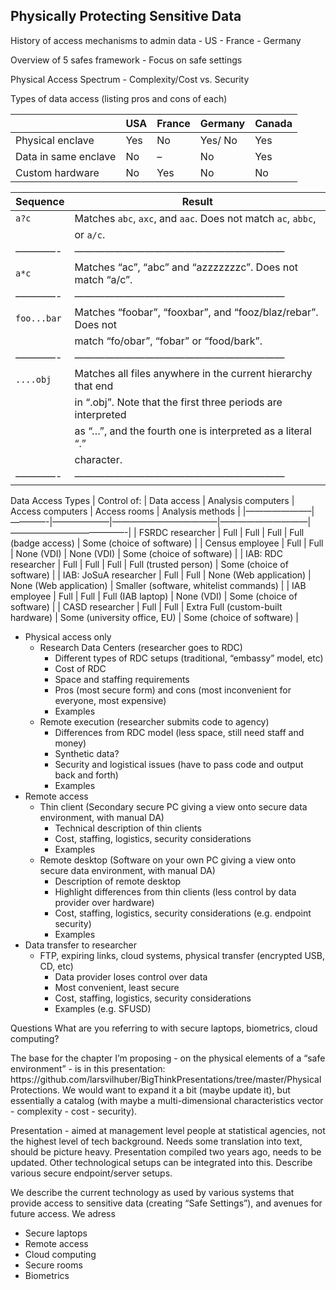 
## Physically Protecting Sensitive Data

History of access mechanisms to admin data
- US
- France
- Germany

Overview of 5 safes framework
- Focus on safe settings

Physical Access Spectrum
- Complexity/Cost vs. Security

Types of data access (listing pros and cons of each)

|                      | USA | France | Germany | Canada |
|----------------------|-----|--------|---------|--------|
| Physical enclave     | Yes | No     | Yes/ No | Yes    |
| Data in same enclave | No  | --     | No      | Yes    |
| Custom hardware      | No  | Yes    | No      | No     |


|  Sequence   | Result                                                        |
|-------------|---------------------------------------------------------------|
| `a?c`       | Matches `abc`, `axc`, and `aac`. Does not match `ac`, `abbc`, | 
|             | or `a/c`.                                                     |
|-------------|---------------------------------------------------------------|
| `a*c`       | Matches "ac", "abc" and "azzzzzzzc". Does not match "a/c".    |
|-------------|---------------------------------------------------------------|
| `foo...bar` | Matches "foobar", "fooxbar", and "fooz/blaz/rebar". Does not  |
|             | match "fo/obar", "fobar" or "food/bark".                      |
|-------------|---------------------------------------------------------------|
| `....obj`   | Matches all files anywhere in the current hierarchy that end  |
|             | in ".obj". Note that the first three periods are interpreted  |
|             | as "...", and the fourth one is interpreted as a literal "."  |
|             | character.                                                    |
|-------------|---------------------------------------------------------------|

Data Access Types
| Control of: | Data access | Analysis computers | Access computers | Access rooms | Analysis methods |
|-----------------------|-------------|--------------------|------------------------------------|------------------------------|----------------------------------------|
| FSRDC researcher | Full | Full | Full | Full (badge access) | Some (choice of software) |
| Census employee | Full | Full | None (VDI) | None (VDI) | Some (choice of software) |
| IAB: RDC researcher | Full | Full | Full | Full (trusted person) | Some (choice of software) |
| IAB: JoSuA researcher | Full | Full | None (Web application) | None (Web application) | Smaller (software, whitelist commands) |
| IAB employee | Full | Full | Full (IAB laptop) | None (VDI) | Some (choice of software) |
| CASD researcher | Full | Full | Extra Full (custom-built hardware) | Some (university office, EU) | Some (choice of software) |


- Physical access only
    - Research Data Centers (researcher goes to RDC)
	    - Different types of RDC setups (traditional, "embassy" model, etc)
		- Cost of RDC
		- Space and staffing requirements
		- Pros (most secure form) and cons (most inconvenient for everyone, most expensive)
		- Examples
    - Remote execution (researcher submits code to agency)
	    - Differences from RDC model (less space, still need staff and money)
		- Synthetic data?
		- Security and logistical issues (have to pass code and output back and forth)
		- Examples
- Remote access
    - Thin client (Secondary secure PC giving a view onto secure data environment, with manual DA)
		- Technical description of thin clients
		- Cost, staffing, logistics, security considerations
		- Examples
    - Remote desktop (Software on your own PC giving a view onto secure data environment, with manual DA)
		- Description of remote desktop
		- Highlight differences from thin clients (less control by data provider over hardware)
		- Cost, staffing, logistics, security considerations (e.g. endpoint security)
		- Examples
- Data transfer to researcher
    - FTP, expiring links, cloud systems, physical transfer (encrypted USB, CD, etc)
		- Data provider loses control over data
		- Most convenient, least secure
		- Cost, staffing, logistics, security considerations
		- Examples (e.g. SFUSD)




Questions
What are you referring to with secure laptops, biometrics, cloud computing?


The base for the chapter I'm proposing - on the physical 
elements of a "safe environment" - is in this presentation: 
https://github.com/larsvilhuber/BigThinkPresentations/tree/master/PhysicalProtections. 
We would want to expand it a bit (maybe update it), but essentially a catalog 
(with maybe a multi-dimensional characteristics vector - complexity - cost - security).

Presentation - aimed at management level people at statistical agencies, 
not the highest level of tech background. Needs some translation into text, 
should be picture heavy. Presentation compiled two years ago, needs to be updated. 
Other technological setups can be integrated into this. Describe various secure endpoint/server setups.

We describe the current technology as used by various systems that provide access to 
sensitive data (creating "Safe Settings"), and avenues for future access. We adress

- Secure laptops
- Remote access
- Cloud computing
- Secure rooms
- Biometrics
